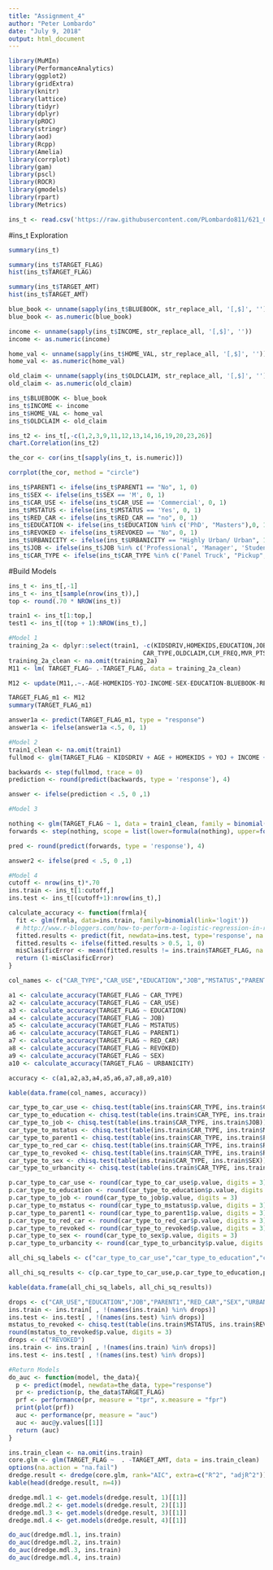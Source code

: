 ---
title: "Assignment_4"
author: "Peter Lombardo"
date: "July 9, 2018"
output: html_document
---
```{r}
library(MuMIn)
library(PerformanceAnalytics)
library(ggplot2)
library(gridExtra)
library(knitr)
library(lattice)
library(tidyr)
library(dplyr)
library(pROC)
library(stringr)
library(aod)
library(Rcpp)
library(Amelia)
library(corrplot)
library(gam)
library(pscl)
library(ROCR)
library(gmodels)
library(rpart)
library(Metrics)
```
```{r}
ins_t <- read.csv('https://raw.githubusercontent.com/PLombardo811/621_CUNY/Week-4/insurance_training_data.csv', na.string = c("", "NA"), stringsAsFactors = FALSE)
```
#ins_t Exploration
```{r}
summary(ins_t)
```
```{r}
summary(ins_t$TARGET_FLAG)
hist(ins_t$TARGET_FLAG)
```
```{r}
summary(ins_t$TARGET_AMT)
hist(ins_t$TARGET_AMT)
```
```{r}
blue_book <- unname(sapply(ins_t$BLUEBOOK, str_replace_all, '[,$]', ''))
blue_book <- as.numeric(blue_book)

income <- unname(sapply(ins_t$INCOME, str_replace_all, '[,$]', ''))
income <- as.numeric(income)

home_val <- unname(sapply(ins_t$HOME_VAL, str_replace_all, '[,$]', ''))
home_val <- as.numeric(home_val)

old_claim <- unname(sapply(ins_t$OLDCLAIM, str_replace_all, '[,$]', ''))
old_claim <- as.numeric(old_claim)

ins_t$BLUEBOOK <- blue_book
ins_t$INCOME <- income
ins_t$HOME_VAL <- home_val
ins_t$OLDCLAIM <- old_claim

ins_t2 <- ins_t[,-c(1,2,3,9,11,12,13,14,16,19,20,23,26)]
chart.Correlation(ins_t2)
```

```{r}
the_cor <- cor(ins_t[sapply(ins_t, is.numeric)])

corrplot(the_cor, method = "circle")
```
```{r}
ins_t$PARENT1 <- ifelse(ins_t$PARENT1 == "No", 1, 0)
ins_t$SEX <- ifelse(ins_t$SEX == 'M', 0, 1)
ins_t$CAR_USE <- ifelse(ins_t$CAR_USE == 'Commercial', 0, 1)
ins_t$MSTATUS <- ifelse(ins_t$MSTATUS == 'Yes', 0, 1)
ins_t$RED_CAR <- ifelse(ins_t$RED_CAR == "no", 0, 1)
ins_t$EDUCATION <- ifelse(ins_t$EDUCATION %in% c('PhD', "Masters"),0, 1)
ins_t$REVOKED <- ifelse(ins_t$REVOKED == "No", 0, 1)
ins_t$URBANICITY <- ifelse(ins_t$URBANICITY == "Highly Urban/ Urban", 1, 0)
ins_t$JOB <- ifelse(ins_t$JOB %in% c('Professional', 'Manager', 'Student', 'Lawyer'), 1, 0)
ins_t$CAR_TYPE <- ifelse(ins_t$CAR_TYPE %in% c('Panel Truck', "Pickup", "Sports Car"), 1, 0)
```
#Build Models
```{r}
ins_t <- ins_t[,-1]
ins_t <- ins_t[sample(nrow(ins_t)),]
top <- round(.70 * NROW(ins_t))

train1 <- ins_t[1:top,]
test1 <- ins_t[(top + 1):NROW(ins_t),]
```
```{r}
#Model 1
training_2a <- dplyr::select(train1, -c(KIDSDRIV,HOMEKIDS,EDUCATION,JOB,TIF,
                                     CAR_TYPE,OLDCLAIM,CLM_FREQ,MVR_PTS))
training_2a_clean <- na.omit(training_2a)
M11 <- lm( TARGET_FLAG~ .-TARGET_FLAG, data = training_2a_clean)

M12 <- update(M11,.~.-AGE-HOMEKIDS-YOJ-INCOME-SEX-EDUCATION-BLUEBOOK-RED_CAR-OLDCLAIM-CLM_FREQ)

TARGET_FLAG_m1 <- M12
summary(TARGET_FLAG_m1)

answer1a <- predict(TARGET_FLAG_m1, type = "response")
answer1a <- ifelse(answer1a <.5, 0, 1)
```
```{r}
#Model 2
train1_clean <- na.omit(train1)
fullmod <- glm(TARGET_FLAG ~ KIDSDRIV + AGE + HOMEKIDS + YOJ + INCOME + PARENT1 + HOME_VAL + MSTATUS + SEX + EDUCATION + JOB + TRAVTIME + CAR_USE + BLUEBOOK + TIF + CAR_TYPE + RED_CAR + OLDCLAIM + CLM_FREQ + REVOKED + MVR_PTS + CAR_AGE + URBANICITY, data = train1_clean, family=binomial(link ='probit'))

backwards <- step(fullmod, trace = 0)
prediction <- round(predict(backwards, type = 'response'), 4)

answer <- ifelse(prediction < .5, 0 ,1)
```
```{r}
#Model 3

nothing <- glm(TARGET_FLAG ~ 1, data = train1_clean, family = binomial(link = 'probit'))
forwards <- step(nothing, scope = list(lower=formula(nothing), upper=formula(fullmod)), direction = "forward", trace = 0)

pred <- round(predict(forwards, type = 'response'), 4)

answer2 <- ifelse(pred < .5, 0 ,1)
```
```{r}
#Model 4
cutoff <- nrow(ins_t)*.70
ins.train <- ins_t[1:cutoff,]
ins.test <- ins_t[(cutoff+1):nrow(ins_t),]

calculate_accuracy <- function(frmla){
  fit <- glm(frmla, data=ins.train, family=binomial(link='logit'))
  # http://www.r-bloggers.com/how-to-perform-a-logistic-regression-in-r/
  fitted.results <- predict(fit, newdata=ins.test, type='response', na.action = na.pass)
  fitted.results <- ifelse(fitted.results > 0.5, 1, 0)
  misClasificError <- mean(fitted.results != ins.train$TARGET_FLAG, na.rm=TRUE)
  return (1-misClasificError)  
}

col_names <- c("CAR_TYPE","CAR_USE","EDUCATION","JOB","MSTATUS","PARENT1","RED_CAR","REVOKED","SEX","URBANICITY")

a1 <- calculate_accuracy(TARGET_FLAG ~ CAR_TYPE)
a2 <- calculate_accuracy(TARGET_FLAG ~ CAR_USE)
a3 <- calculate_accuracy(TARGET_FLAG ~ EDUCATION)
a4 <- calculate_accuracy(TARGET_FLAG ~ JOB)
a5 <- calculate_accuracy(TARGET_FLAG ~ MSTATUS)
a6 <- calculate_accuracy(TARGET_FLAG ~ PARENT1)
a7 <- calculate_accuracy(TARGET_FLAG ~ RED_CAR)
a8 <- calculate_accuracy(TARGET_FLAG ~ REVOKED)
a9 <- calculate_accuracy(TARGET_FLAG ~ SEX)
a10 <- calculate_accuracy(TARGET_FLAG ~ URBANICITY)

accuracy <- c(a1,a2,a3,a4,a5,a6,a7,a8,a9,a10)

kable(data.frame(col_names, accuracy))

```
```{r}
car_type_to_car_use <- chisq.test(table(ins.train$CAR_TYPE, ins.train$CAR_USE))
car_type_to_education <- chisq.test(table(ins.train$CAR_TYPE, ins.train$EDUCATION))
car_type_to_job <- chisq.test(table(ins.train$CAR_TYPE, ins.train$JOB))
car_type_to_mstatus <- chisq.test(table(ins.train$CAR_TYPE, ins.train$MSTATUS))
car_type_to_parent1 <- chisq.test(table(ins.train$CAR_TYPE, ins.train$PARENT1))
car_type_to_red_car <- chisq.test(table(ins.train$CAR_TYPE, ins.train$RED_CAR))
car_type_to_revoked <- chisq.test(table(ins.train$CAR_TYPE, ins.train$REVOKED))
car_type_to_sex <- chisq.test(table(ins.train$CAR_TYPE, ins.train$SEX))
car_type_to_urbancity <- chisq.test(table(ins.train$CAR_TYPE, ins.train$URBANICITY))

p.car_type_to_car_use <- round(car_type_to_car_use$p.value, digits = 3)
p.car_type_to_education <- round(car_type_to_education$p.value, digits = 3)
p.car_type_to_job <- round(car_type_to_job$p.value, digits = 3)
p.car_type_to_mstatus <- round(car_type_to_mstatus$p.value, digits = 3)
p.car_type_to_parent1 <- round(car_type_to_parent1$p.value, digits = 3)
p.car_type_to_red_car <- round(car_type_to_red_car$p.value, digits = 3)
p.car_type_to_revoked <- round(car_type_to_revoked$p.value, digits = 3)
p.car_type_to_sex <- round(car_type_to_sex$p.value, digits = 3)
p.car_type_to_urbancity <- round(car_type_to_urbancity$p.value, digits = 3)

all_chi_sq_labels <- c("car_type_to_car_use","car_type_to_education","car_type_to_job","car_type_to_mstatus","car_type_to_parent1","car_type_to_red_car","car_type_to_revoked","car_type_to_sex","car_type_to_urbancity")

all_chi_sq_results <- c(p.car_type_to_car_use,p.car_type_to_education,p.car_type_to_job,p.car_type_to_mstatus,p.car_type_to_parent1,p.car_type_to_red_car,p.car_type_to_revoked,p.car_type_to_sex,p.car_type_to_urbancity)

kable(data.frame(all_chi_sq_labels, all_chi_sq_results))
```
```{r}
drops <- c("CAR_USE","EDUCATION","JOB","PARENT1","RED_CAR","SEX","URBANICITY")
ins.train <- ins.train[ , !(names(ins.train) %in% drops)]
ins.test <- ins.test[ , !(names(ins.test) %in% drops)]
mstatus_to_revoked <- chisq.test(table(ins.train$MSTATUS, ins.train$REVOKED))
round(mstatus_to_revoked$p.value, digits = 3)
drops <- c("REVOKED")
ins.train <- ins.train[ , !(names(ins.train) %in% drops)]
ins.test <- ins.test[ , !(names(ins.test) %in% drops)]
```
```{r}
#Return Models
do_auc <- function(model, the_data){
  p <- predict(model, newdata=the_data, type="response")
  pr <- prediction(p, the_data$TARGET_FLAG)
  prf <- performance(pr, measure = "tpr", x.measure = "fpr")
  print(plot(prf))
  auc <- performance(pr, measure = "auc")
  auc <- auc@y.values[[1]]
  return (auc)
}

ins.train_clean <- na.omit(ins.train)
core.glm <- glm(TARGET_FLAG ~  . -TARGET_AMT, data = ins.train_clean)
options(na.action = "na.fail")
dredge.result <- dredge(core.glm, rank="AIC", extra=c("R^2", "adjR^2"))
kable(head(dredge.result, n=4))

dredge.mdl.1 <- get.models(dredge.result, 1)[[1]]
dredge.mdl.2 <- get.models(dredge.result, 2)[[1]]
dredge.mdl.3 <- get.models(dredge.result, 3)[[1]]
dredge.mdl.4 <- get.models(dredge.result, 4)[[1]]

do_auc(dredge.mdl.1, ins.train)
do_auc(dredge.mdl.2, ins.train)
do_auc(dredge.mdl.3, ins.train)
do_auc(dredge.mdl.4, ins.train)
```